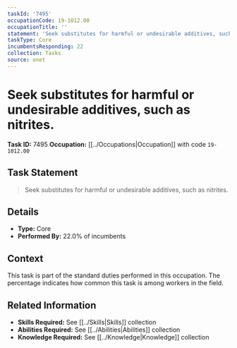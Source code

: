 ```yaml
---
taskId: '7495'
occupationCode: 19-1012.00
occupationTitle: ''
statement: 'Seek substitutes for harmful or undesirable additives, such as nitrites.'
taskType: Core
incumbentsResponding: 22
collection: Tasks
source: onet
---
```

# Seek substitutes for harmful or undesirable additives, such as nitrites.

**Task ID:** 7495
**Occupation:** [[../Occupations|Occupation]] with code `19-1012.00`

## Task Statement

> Seek substitutes for harmful or undesirable additives, such as nitrites.

## Details

- **Type:** Core
- **Performed By:** 22.0% of incumbents

## Context

This task is part of the standard duties performed in this occupation. The percentage indicates how common this task is among workers in the field.

## Related Information

- **Skills Required:** See [[../Skills|Skills]] collection
- **Abilities Required:** See [[../Abilities|Abilities]] collection
- **Knowledge Required:** See [[../Knowledge|Knowledge]] collection
